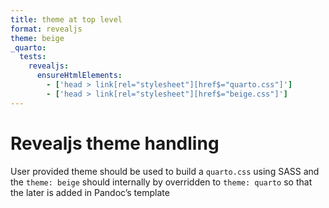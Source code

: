 ```yaml
---
title: theme at top level
format: revealjs
theme: beige
_quarto:
  tests:
    revealjs:
      ensureHtmlElements:
        - ['head > link[rel="stylesheet"][href$="quarto.css"]']
        - ['head > link[rel="stylesheet"][href$="beige.css"]']
---
```


# Revealjs theme handling

User provided theme should be used to build a `quarto.css` using SASS and the `theme: beige` should internally by overridden to `theme: quarto` so that the later is added in Pandoc's template
